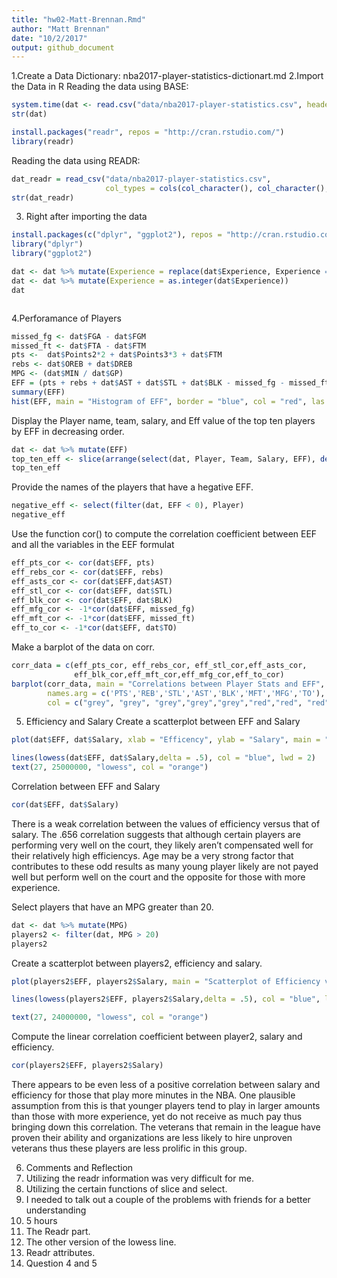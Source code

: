 ```yaml
---
title: "hw02-Matt-Brennan.Rmd"
author: "Matt Brennan"
date: "10/2/2017"
output: github_document
---
```

1.Create a Data Dictionary: nba2017-player-statistics-dictionart.md
2.Import the Data in R
Reading the data using BASE:
```r

system.time(dat <- read.csv("data/nba2017-player-statistics.csv", header = TRUE, colClasses = c("character", "character", "factor", "character", "double", "integer", "integer", "integer", "integer", "integer","integer","integer","integer","integer","integer","integer","integer","integer","integer","integer","integer","integer","integer","integer")))
str(dat)
```
```r
install.packages("readr", repos = "http://cran.rstudio.com/")
library(readr)
```

Reading the data using READR:
```r
dat_readr = read_csv("data/nba2017-player-statistics.csv",
                     col_types = cols(col_character(), col_character(), col_factor(levels = c("C", "PF", "PG", "SF", "SG")), col_character(),col_double(), col_integer(), col_integer(), col_integer(), col_integer(), col_integer(), col_integer(), col_integer(), col_integer(), col_integer(), col_integer(), col_integer(), col_integer(), col_integer(), col_integer(), col_integer(), col_integer(), col_integer(), col_integer(), col_integer()))
str(dat_readr)
```
3) Right after importing the data
```r
install.packages(c("dplyr", "ggplot2"), repos = "http://cran.rstudio.com/" )
library("dplyr")
library("ggplot2")
```

```r
dat <- dat %>% mutate(Experience = replace(dat$Experience, Experience == "R", 0))
dat <- dat %>% mutate(Experience = as.integer(dat$Experience))
dat



```
4.Perforamance of Players

```r
missed_fg <- dat$FGA - dat$FGM
missed_ft <- dat$FTA - dat$FTM
pts <-  dat$Points2*2 + dat$Points3*3 + dat$FTM
rebs <- dat$OREB + dat$DREB
MPG <- (dat$MIN / dat$GP)
EFF = (pts + rebs + dat$AST + dat$STL + dat$BLK - missed_fg - missed_ft - dat$TO)/dat$GP
summary(EFF)
hist(EFF, main = "Histogram of EFF", border = "blue", col = "red", las = 1)
```
Display the Player name, team, salary, and Eff value of the top ten players by EFF in decreasing order.
```r
dat <- dat %>% mutate(EFF)
top_ten_eff <- slice(arrange(select(dat, Player, Team, Salary, EFF), desc(EFF)), 1:10)
top_ten_eff
```
Provide the names of the players that have a hegative EFF.
```r
negative_eff <- select(filter(dat, EFF < 0), Player)
negative_eff
```
Use the function cor() to compute the correlation coefficient between EEF and all the variables in the EEF formulat
```r
eff_pts_cor <- cor(dat$EFF, pts)
eff_rebs_cor <- cor(dat$EFF, rebs)
eff_asts_cor <- cor(dat$EFF,dat$AST)
eff_stl_cor <- cor(dat$EFF, dat$STL)
eff_blk_cor <- cor(dat$EFF, dat$BLK)
eff_mfg_cor <- -1*cor(dat$EFF, missed_fg)
eff_mft_cor <- -1*cor(dat$EFF, missed_ft)
eff_to_cor <- -1*cor(dat$EFF, dat$TO)


```
Make a barplot of the data on corr.
```r
corr_data = c(eff_pts_cor, eff_rebs_cor, eff_stl_cor,eff_asts_cor,
              eff_blk_cor,eff_mft_cor,eff_mfg_cor,eff_to_cor)
barplot(corr_data, main = "Correlations between Player Stats and EFF",
        names.arg = c('PTS','REB','STL','AST','BLK','MFT','MFG','TO'),
        col = c("grey", "grey", "grey","grey","grey","red","red", "red"), ylim = c(-1,1))
```
5) Efficiency and Salary
Create a scatterplot between EFF and Salary
```r
plot(dat$EFF, dat$Salary, xlab = "Efficency", ylab = "Salary", main = "Scatterplot of Effieciency versus Salary", col = "red")

lines(lowess(dat$EFF, dat$Salary,delta = .5), col = "blue", lwd = 2)
text(27, 25000000, "lowess", col = "orange")

```
Correlation between EFF and Salary
```r
cor(dat$EFF, dat$Salary)
```
There is a weak correlation between the values of efficiency versus that of salary. The .656 correlation suggests that although certain players are performing very well on the court, they likely aren't compensated well for their relatively high efficiencys. Age may be a very strong factor that contributes to these odd results as many young player likely are not payed well but perform well on the court and the opposite for those with more experience.

Select players that have an MPG greater than 20.
```r
dat <- dat %>% mutate(MPG)
players2 <- filter(dat, MPG > 20)
players2
```
Create a scatterplot between players2, efficiency and salary.
```r
plot(players2$EFF, players2$Salary, main = "Scatterplot of Efficiency versus Salary", xlab = "Efficiency", ylab = "Salary", col = "red")

lines(lowess(players2$EFF, players2$Salary,delta = .5), col = "blue", lwd = 2)

text(27, 24000000, "lowess", col = "orange")
```
Compute the linear correlation coefficient between player2, salary and efficiency.
```r
cor(players2$EFF, players2$Salary)
```
There appears to be even less of a positive correlation between salary and efficiency for those that play more minutes in the NBA. One plausible assumption from this is that younger players tend to play in larger amounts than those with more experience, yet do not receive as much pay thus bringing down this correlation. The veterans that remain in the league have proven their ability and organizations are less likely to hire unproven veterans thus these players are less prolific in this group.

6) Comments and Reflection
 1) Utilizing the readr information was very difficult for me.
 2) Utilizing the certain functions of slice and select.
 3) I needed to talk out a couple of the problems with friends for a better understanding
 4) 5 hours
 5) The Readr part.
 6) The other version of the lowess line.
 7) Readr attributes.
 8) Question 4 and 5

